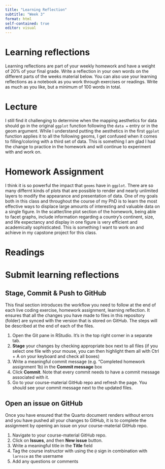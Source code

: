 ```yaml
---
title: "Learning Reflection"
subtitle: "Week 3"
format: html
self-contained: true
editor: visual
---
```


# Learning reflections

Learning reflections are part of your weekly homework and have a weight of 20% of your final grade. Write a reflection in your own words on the different parts of the weeks material below. You can also use your learning reflections as a notebook as you work through exercises or readings. Write as much as you like, but a minimum of 100 words in total.

# Lecture

I still find it challenging to determine when the mapping aesthetics for data should go in the original `ggplot` function following the `data =` entry or in the geom argument. While I understand putting the aesthetics in the first `ggplot` function applies it to all the following geoms, I get confused when it comes to filling/coloring with a third set of data. This is something I am glad I had the change to practice in the homework and will continue to experiment with and work on.

# Homework Assignment

I think it is so powerful the impact that `geoms` have in `ggplot`. There are so many differnt kinds of plots that are possible to render and nearly unlimited layers to modify the appearance and presentation of data. One of my goals both in this class and throughout the course of my PhD is to learn the most effective ways to displace large amounts of interesting and valuable data on a single figure. In the scatter/line plot section of the homework, being able to facet graphs, include information regarding a country's continent, size, and life expectancy and display in one figure is very efficient and academically sophisticated. This is something I want to work on and achieve in my capstone project for this class.

# Readings

# Submit learning reflections

## Stage, Commit & Push to GitHub

This final section introduces the workflow you need to follow at the end of each live coding exercise, homework assignment, learning reflection. It ensures that all the changes you have made to files in this repository (folder) are synced with the version that is stored on GitHub. The steps will be described at the end of each of the files.

1.  Open the Git pane in RStudio. It's in the top right corner in a separate tab.
2.  **Stage** your changes by checking appropriate box next to all files (if you select one file with your mouse, you can then highlight them all with Ctrl + A on your keyboard and check all boxes)
3.  Write a meaningful commit message (e.g. "Completed homework assignment 1b) in the **Commit message** box
4.  Click **Commit**. Note that every commit needs to have a commit message associated with it.
5.  Go to your course-material GitHub repo and refresh the page. You should see your commit message next to the updated files.

## Open an issue on GitHub

Once you have ensured that the Quarto document renders without errors and you have pushed all your changes to GitHub, it is to complete the assignment by opening an issue on your course-material GitHub repo.

1.  Navigate to your course-material GitHub repo.
2.  Click on **Issues**, and then **New issue** button.
3.  Write a meaningful title in the **Title** field
4.  Tag the course instructor with using the `@` sign in combination with `larnsce` as the username
5.  Add any questions or comments

